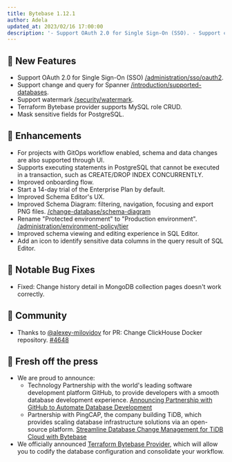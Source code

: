 ```yaml
---
title: Bytebase 1.12.1
author: Adela
updated_at: 2023/02/16 17:00:00
description: '- Support OAuth 2.0 for Single Sign-On (SSO). - Support change and query for Spanner. - Support watermark. - Mask sensitive fields for PostgreSQL '
---
```


## 🚀 New Features

- Support OAuth 2.0 for Single Sign-On (SSO) [/administration/sso/oauth2](/administration/sso/oauth2).
- Support change and query for Spanner [/introduction/supported-databases](/introduction/supported-databases).
- Support watermark [/security/watermark](/security/watermark).
- Terraform Bytebase provider supports MySQL role CRUD.
- Mask sensitive fields for PostgreSQL.

## 🎄 Enhancements

- For projects with GitOps workflow enabled, schema and data changes are also supported through UI.
- Supports executing statements in PostgreSQL that cannot be executed in a transaction, such as CREATE/DROP INDEX CONCURRENTLY.
- Improved onboarding flow.
- Start a 14-day trial of the Enterprise Plan by default.
- Improved Schema Editor's UX.
- Improved Schema Diagram: filtering, navigation, focusing and export PNG files. [/change-database/schema-diagram](/change-database/schema-diagram)
- Rename "Protected environment" to "Production environment". [/administration/environment-policy/tier](/administration/environment-policy/tier)
- Improved schema viewing and editing experience in SQL Editor.
- Add an icon to identify sensitive data columns in the query result of SQL Editor.

## 🐞 Notable Bug Fixes

- Fixed: Change history detail in MongoDB collection pages doesn't work correctly.

## 🎠 Community

- Thanks to [@alexey-milovidov](https://github.com/alexey-milovidov) for PR: Change ClickHouse Docker repository. [\#4648](https://github.com/bytebase/bytebase/pull/4648)

## 📰 Fresh off the press

- We are proud to announce:
  - Technology Partnership with the world's leading software development platform GitHub, to provide developers with a smooth database development experience. [Announcing Partnership with GitHub to Automate Database Development](https://www.bytebase.com/blog/bytebase-github-technology-partner)
  - Partnership with PingCAP, the company building TiDB, which provides scaling database infrastructure solutions via an open-source platform. [Streamline Database Change Management for TiDB Cloud with Bytebase](https://www.bytebase.com/blog/streamline-database-change-management-for-tidb-cloud-with-bytebase)
- We officially announced [Terraform Bytebase Provider](https://www.bytebase.com/blog/introducing-terraform-bytebase-provider), which will allow you to codify the database configuration and consolidate your workflow.

<InstallUpgrade />
